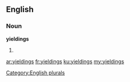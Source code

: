 ==English==

===Noun===
'''yieldings'''

# {{plural of|[[yielding]]}}

[[Category:English plurals]]

[[ar:yieldings]]
[[fr:yieldings]]
[[ku:yieldings]]
[[my:yieldings]]